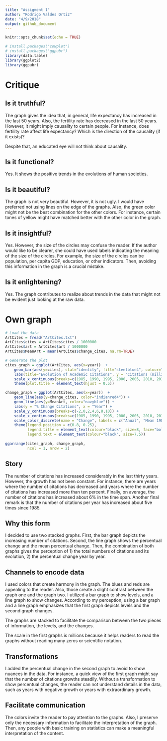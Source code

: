 ```yaml
---
title: "Assigment 1"
author: "Rodrigo Valdes Ortiz"
date: "4/9/2018"
output: github_document
---
```


```r
knitr::opts_chunk$set(echo = TRUE)
```

```r
# install.packages("cowplot")
# install.packages("ggpubr")
library(data.table)
library(ggplot2)
library(ggpubr)
```

# Critique



## Is it truthful?

The graph gives the idea that, in general, life expectancy has increased in the last 50 years. Also, the fertility rate has decreased in the last 50 years. However, it might imply causality to certain people. For instance, does fertility rate affect life expectancy? Which is the direction of the causality (if it exists)? 

Despite that, an educated eye will not think about causality. 

## Is it functional?
Yes. It shows the positive trends in the evolutions of human societies.

## Is it beautiful?
The graph is not very beautiful. However, it is not ugly. I would have preferred not using lines on the edge of the graphs. Also, the green color might not be the best combination for the other colors. For instance, certain tones of yellow might have matched better with the other color in the graph. 

## Is it insightful?
Yes. However, the size of the circles may confuse the reader. If the author would like to be clearer, she could have used labels indicating the meaning of the size of the circles. For example, the size of the circles can be population, per capita GDP, education, or other indicators. Then, avoiding this information in the graph is a crucial mistake.

## Is it enlightening?
Yes. The graph contributes to realize about trends in the data that might not be evident just looking at the raw data. 


# Own graph

```r
# Load the data
ArtCites = fread("ArtCites.txt")
ArtCites$cites = ArtCites$cites / 1000000
ArtCites$art = ArtCites$art / 1000000
ArtCites$MeanArt = mean(ArtCites$change_cites, na.rm=TRUE)
```


```r
# Generate the plot
cites_graph = ggplot(ArtCites, aes(x=year))  + 
    geom_bar(aes(y=cites), stat="identity", fill="steelblue4", colour="steelblue4") +
    labs(title="Evolution of Academic Citations", y = "Citations (millions)", x = " ", colour = "Variables") +
    scale_x_continuous(breaks=c(1985, 1990, 1995, 2000, 2005, 2010, 2015)) +
    theme(plot.title = element_text(hjust = 0.5))

change_graph = ggplot(ArtCites, aes(x=year))  + 
    geom_line(aes(y=change_cites, color="indianred4")) +
    geom_line(aes(y=MeanArt, color="navyblue")) +
    labs(y = "% Change Citations", x = "Year") +
    scale_y_continuous(breaks=c(-2,0,2,4,6,8,10)) +
    scale_x_continuous(breaks=c(1985, 1990, 1995, 2000, 2005, 2010, 2015)) +
    scale_color_discrete(name = "Change", labels = c("Anual", "Mean 1985 - 2014")) +
    theme(legend.position = c(0.8, 0.25), 
          legend.title = element_text(colour="black", size=8, face="bold"), 
          legend.text = element_text(colour="black", size=7.5))
  
ggarrange(cites_graph, change_graph,
          ncol = 1, nrow = 2)

```

## Story
The number of citations has increased considerably in the last thirty years. However, the growth has not been constant. For instance, there are years where the number of citations has decreased and years where the number of citations has increased more than ten percent. Finally, on average, the number of citations has increased about 6% in the time span. Another final remark is that the number of citations per year has increased about five times since 1985.

## Why this form
I decided to use two stacked graphs. First, the bar graph depicts the increasing number of citations. Second, the line graph shows the percentual change and the mean percentual change. Then, the combination of both graphs gives the perception of 1) the total numbers of citations and its evolution, 2) the percentual change year by year. 

## Channels to encode data
I used colors that create harmony in the graph. The blues and reds are appealing to the reader. Also, those create a slight contrast between the graph one and the graph two.  I utilized a bar graph to show levels, and a line graph to show changes. According to my perception, using a bar graph and a line graph emphasizes that the first graph depicts levels and the second graph changes. 

The graphs are stacked to facilitate the comparison between the two pieces of information, the levels, and the changes.

The scale in the first graphs is millions because it helps readers to read the graphs without reading many zeros or scientific notation. 

## Transformations
I added the percentual change in the second graph to avoid to show nuances in the data. For instance, a quick view of the first graph might say that the number of citations growths steadily. Without a transformation to show percentual changes, the reader can not understand details in the data, such as years with negative growth or years with extraordinary growth.

## Facilitate communication
The colors invite the reader to pay attention to the graphs. Also, I preserve only the necessary information to facilitate the interpretation of the graph. Then, any people with basic training on statistics can make a meaningful interpretation of the content.

